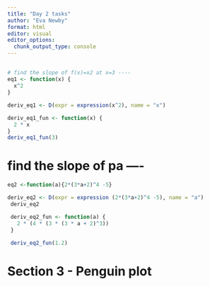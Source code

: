 ```yaml
---
title: "Day 2 tasks"
author: "Eva Newby"
format: html
editor: visual
editor_options: 
  chunk_output_type: console
---
```


## 

```r

# find the slope of f(x)=x2 at x=3 ----
eq1 <- function(x) {
  x^2
}

deriv_eq1 <- D(expr = expression(x^2), name = "x")

deriv_eq1_fun <- function(x) {
  2 * x
}
deriv_eq1_fun(3)

```

# find the slope of pa ----

```r
eq2 <-function(a){2*(3*a+2)^4 -5}

deriv_eq2 <- D(expr = expression (2*(3*a+2)^4 -5), name = "a")
 deriv_eq2

 deriv_eq2_fun <- function(a) {
   2 * (4 * (3 * (3 * a + 2)^3))
 }
 
 deriv_eq2_fun(1.2)
``` 

# Section 3 - Penguin plot

```r

```

